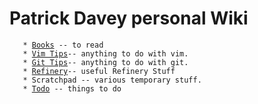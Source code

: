 = Patrick Davey personal Wiki =
    * [[Books]] -- to read
    * [[Vim Tips]]-- anything to do with vim.
    * [[Git Tips]]-- anything to do with git.
    * [[Refinery]]-- useful Refinery Stuff
    * Scratchpad -- various temporary stuff.
    * [[Todo]] -- things to do

